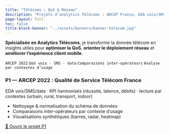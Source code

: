 ```yaml
---
title: "Télécoms — QoS & Réseau"
description: "Projets d’analytics Télécoms : ARCEP France, EDA voix/SMS/data, comparaisons inter-opérateurs et lectures par contexte d’usage."
page-layout: full
toc: false
title-block-banner: "../assets/banners/banner-telecom.jpg"
---
```


**Spécialisée en Analytics Télécoms**, je transforme la donnée télécom en insights utiles pour **optimiser la QoS**, **orienter le déploiement réseau** et **améliorer l’expérience client mobile**.

::: {.badges}
`ARCEP 2022`{.badge} `QoS voix · SMS · data`{.badge} `Comparaisons inter-opérateurs`{.badge} `Analyse par contextes d’usage`{.badge}
:::

::: {.cards}
::: {.card}
### P1 — ARCEP 2022 : Qualité de Service Télécom France

EDA voix/SMS/data · KPI harmonisés (réussite, latence, débits) · lecture par contextes (urbain, rural, transport, indoor)

- Nettoyage & normalisation du schéma de données  
- Comparaisons inter-opérateurs par contexte d’usage  
- Visualisations synthétiques (barres, radar, heatmap)

[🚀 Ouvrir le projet P1](p1-arcep-2022.qmd){.btn .btn-primary}
:::
:::
